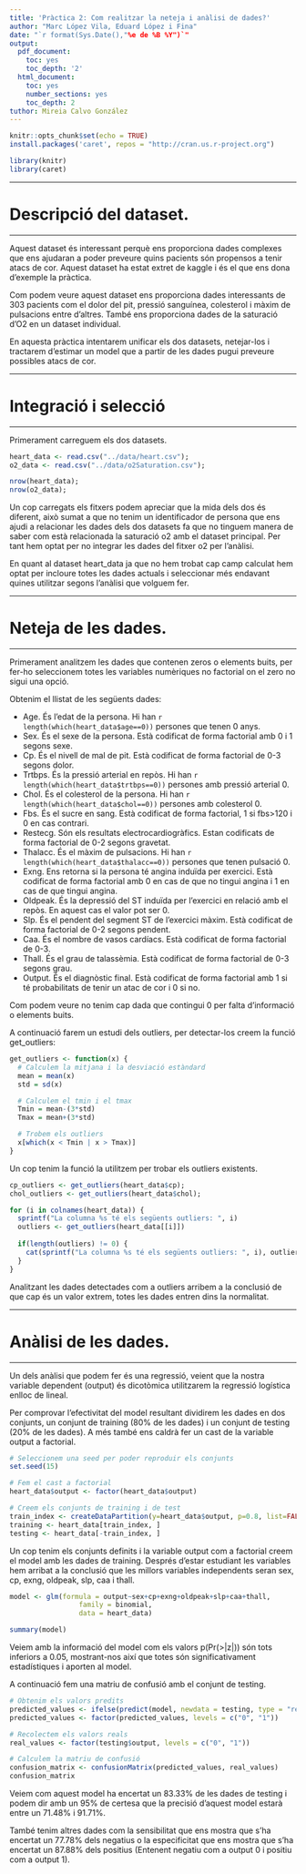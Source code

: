 ```yaml
---
title: 'Pràctica 2: Com realitzar la neteja i anàlisi de dades?'
author: "Marc López Vila, Eduard López i Fina"
date: "`r format(Sys.Date(),"%e de %B %Y")`"
output:
  pdf_document:
    toc: yes
    toc_depth: '2'
  html_document:
    toc: yes
    number_sections: yes
    toc_depth: 2
tuthor: Mireia Calvo González
---
```


```r
knitr::opts_chunk$set(echo = TRUE)
install.packages('caret', repos = "http://cran.us.r-project.org")
```

```r
library(knitr)
library(caret)
```

****
# Descripció del dataset.
****

Aquest dataset és interessant perquè ens proporciona dades complexes que ens ajudaran a poder preveure quins pacients són propensos a tenir atacs de cor. Aquest dataset ha estat extret de kaggle i és el que ens dona d'exemple la pràctica.

Com podem veure aquest dataset ens proporciona dades interessants de 303 pacients com el dolor del pit, pressió sanguínea, colesterol i màxim de pulsacions entre d'altres. També ens proporciona dades de la saturació d'O2 en un dataset individual.

En aquesta pràctica intentarem unificar els dos datasets, netejar-los i tractarem d'estimar un model que a partir de les dades pugui preveure possibles atacs de cor.

****
# Integració i selecció
****

Primerament carreguem els dos datasets.

``` r
heart_data <- read.csv("../data/heart.csv");
o2_data <- read.csv("../data/o2Saturation.csv");

nrow(heart_data);
nrow(o2_data);
```

Un cop carregats els fitxers podem apreciar que la mida dels dos és diferent, això sumat a que no tenim un identificador de persona que ens ajudi a relacionar les dades dels dos datasets fa que no tinguem manera de saber com està relacionada la saturació o2 amb el dataset principal. Per tant hem optat per no integrar les dades del fitxer o2 per l'anàlisi.

En quant al dataset heart_data ja que no hem trobat cap camp calculat hem optat per incloure totes les dades actuals i seleccionar més endavant quines utilitzar segons l'anàlisi que volguem fer.

****
# Neteja de les dades.
****

Primerament analitzem les dades que contenen zeros o elements buits, per fer-ho seleccionem totes les variables numèriques no factorial on el zero no sigui una opció.

Obtenim el llistat de les següents dades:

* Age. És l'edat de la persona. Hi han `r length(which(heart_data$age==0))` persones que tenen 0 anys.
* Sex. És el sexe de la persona. Està codificat de forma factorial amb 0 i 1 segons sexe.
* Cp. És el nivell de mal de pit. Està codificat de forma factorial de 0-3 segons dolor.
* Trtbps. És la pressió arterial en repòs. Hi han `r length(which(heart_data$trtbps==0))` persones amb pressió arterial 0.
* Chol. És el colesterol de la persona. Hi han `r length(which(heart_data$chol==0))` persones amb colesterol 0.
* Fbs. És el sucre en sang. Està codificat de forma factorial, 1 si fbs>120 i 0 en cas contrari.
* Restecg. Són els resultats electrocardiogràfics. Estan codificats de forma factorial de 0-2 segons gravetat.
* Thalacc. És el màxim de pulsacions. Hi han `r length(which(heart_data$thalacc==0))` persones que tenen pulsació 0.
* Exng. Ens retorna si la persona té angina induïda per exercici. Està codificat de forma factorial amb 0 en cas de que no tingui angina i 1 en cas de que tingui angina.
* Oldpeak. És la depressió del ST induïda per l'exercici en relació amb el repòs. En aquest cas el valor pot ser 0.
* Slp. És el pendent del segment ST de l'exercici màxim. Està codificat de forma factorial de 0-2 segons pendent.
* Caa. És el nombre de vasos cardíacs. Està codificat de forma factorial de 0-3.
* Thall. És el grau de talassèmia. Està codificat de forma factorial de 0-3 segons grau.
* Output. És el diagnòstic final. Està codificat de forma factorial amb 1 si té probabilitats de tenir un atac de cor i 0 si no.

Com podem veure no tenim cap dada que contingui 0 per falta d'informació o elements buits.


A continuació farem un estudi dels outliers, per detectar-los creem la funció get_outliers:

```r
get_outliers <- function(x) {
  # Calculem la mitjana i la desviació estàndard
  mean = mean(x)
  std = sd(x)

  # Calculem el tmin i el tmax
  Tmin = mean-(3*std)
  Tmax = mean+(3*std)

  # Trobem els outliers
  x[which(x < Tmin | x > Tmax)]
}
```

Un cop tenim la funció la utilitzem per trobar els outliers existents.

```r
cp_outliers <- get_outliers(heart_data$cp);
chol_outliers <- get_outliers(heart_data$chol);

for (i in colnames(heart_data)) {
  sprintf("La columna %s té els següents outliers: ", i)
  outliers <- get_outliers(heart_data[[i]])
  
  if(length(outliers) != 0) {
    cat(sprintf("La columna %s té els següents outliers: ", i), outliers, "\n")
  }
}

```
Analitzant les dades detectades com a outliers arribem a la conclusió de que cap és un valor extrem, totes les dades entren dins la normalitat. 

****
# Anàlisi de les dades.
****

Un dels anàlisi que podem fer és una regressió, veient que la nostra variable dependent (output) és dicotòmica utilitzarem la regressió logística enlloc de lineal.

Per comprovar l'efectivitat del model resultant dividirem les dades en dos conjunts, un conjunt de training (80% de les dades) i un conjunt de testing (20% de les dades). A més també ens caldrà fer un cast de la variable output a factorial.

```r
# Seleccionem una seed per poder reproduir els conjunts
set.seed(15)

# Fem el cast a factorial
heart_data$output <- factor(heart_data$output)

# Creem els conjunts de training i de test
train_index <- createDataPartition(y=heart_data$output, p=0.8, list=FALSE)
training <- heart_data[train_index, ]
testing <- heart_data[-train_index, ]
```

Un cop tenim els conjunts definits i la variable output com a factorial creem el model amb les dades de training. 
Després d'estar estudiant les variables hem arribat a la conclusió que les millors variables independents seran sex, cp, exng, oldpeak, slp, caa i thall.

```r
model <- glm(formula = output~sex+cp+exng+oldpeak+slp+caa+thall,
                 family = binomial,
                 data = heart_data)

summary(model)
```

Veiem amb la informació del model com els valors p(Pr(>|z|)) són tots inferiors a 0.05, mostrant-nos així que totes són significativament estadístiques i aporten al model.

A continuació fem una matriu de confusió amb el conjunt de testing.

```r
# Obtenim els valors predits
predicted_values <- ifelse(predict(model, newdata = testing, type = "response") >= 0.5, 1, 0)
predicted_values <- factor(predicted_values, levels = c("0", "1"))

# Recolectem els valors reals
real_values <- factor(testing$output, levels = c("0", "1"))

# Calculem la matriu de confusió
confusion_matrix <- confusionMatrix(predicted_values, real_values)
confusion_matrix
```

Veiem com aquest model ha encertat un 83.33% de les dades de testing i podem dir amb un 95% de certesa que la precisió d'aquest model estarà entre un 71.48% i 91.71%.

També tenim altres dades com la sensibilitat que ens mostra que s'ha encertat un 77.78% dels negatius o la especificitat que ens mostra que s'ha encertat un 87.88% dels positius (Entenent negatiu com a output 0 i positiu com a output 1).

